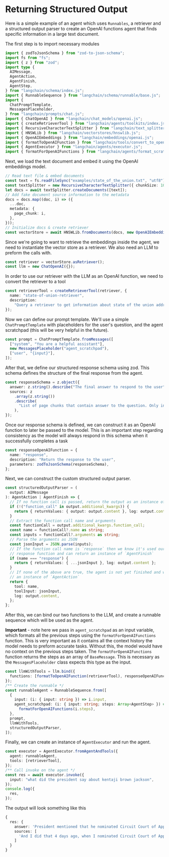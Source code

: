 # Returning Structured Output

Here is a simple example of an agent which uses `Runnables`, a retriever and a structured output parser to create an OpenAI functions agent that finds specific information in a large text document.

The first step is to import necessary modules

```typescript
import { zodToJsonSchema } from "zod-to-json-schema";
import fs from "fs";
import { z } from "zod";
import type {
  AIMessage,
  AgentAction,
  AgentFinish,
  AgentStep,
} from "langchain/schema/index.js";
import { RunnableSequence } from "langchain/schema/runnable/base.js";
import {
  ChatPromptTemplate,
  MessagesPlaceholder,
} from "langchain/prompts/chat.js";
import { ChatOpenAI } from "langchain/chat_models/openai.js";
import { createRetrieverTool } from "langchain/agents/toolkits/index.js";
import { RecursiveCharacterTextSplitter } from "langchain/text_splitter.js";
import { HNSWLib } from "langchain/vectorstores/hnswlib.js";
import { OpenAIEmbeddings } from "langchain/embeddings/openai.js";
import { formatToOpenAIFunction } from "langchain/tools/convert_to_openai.js";
import { AgentExecutor } from "langchain/agents/executor.js";
import { formatForOpenAIFunctions } from "langchain/agents/format_scratchpad.js";
```

Next, we load the text document and embed it using the OpenAI embeddings model.

```typescript
// Read text file & embed documents
const text = fs.readFileSync("examples/state_of_the_union.txt", "utf8");
const textSplitter = new RecursiveCharacterTextSplitter({ chunkSize: 1000 });
let docs = await textSplitter.createDocuments([text]);
// Add fake document source information to the metadata
docs = docs.map((doc, i) => ({
  ...doc,
  metadata: {
    page_chunk: i,
  },
}));
// Initialize docs & create retriever
const vectorStore = await HNSWLib.fromDocuments(docs, new OpenAIEmbeddings());
```

Since we're going to want to retrieve the embeddings inside the agent, we need to instantiate the vector store as a retriever.
We also need an LLM to preform the calls with.

```typescript
const retriever = vectorStore.asRetriever();
const llm = new ChatOpenAI({});
```

In order to use our retriever with the LLM as an OpenAI function, we need to convert the retriever to a tool

```typescript
const retrieverTool = createRetrieverTool(retriever, {
  name: "state-of-union-retriever",
  description:
    "Query a retriever to get information about state of the union address",
});
```

Now we can define our prompt template. We'll use a simple `ChatPromptTemplate` with placeholders for the user's question, and the agent scratchpad (this will be very helpful in the future).

```typescript
const prompt = ChatPromptTemplate.fromMessages([
  ["system", "You are a helpful assistant"],
  new MessagesPlaceholder("agent_scratchpad"),
  ["user", "{input}"],
]);
```

After that, we define our structured response schema using zod. This schema defines the structure of the final response from the agent.

```typescript
const responseSchema = z.object({
  answer: z.string().describe("The final answer to respond to the user"),
  sources: z
    .array(z.string())
    .describe(
      "List of page chunks that contain answer to the question. Only include a page chunk if it contains relevant information"
    ),
});
```

Once our response schema is defined, we can construct it as an OpenAI function to later be passed to the model.
This is an important step regarding consistency as the model will always respond in this schema when it successfully completes a task

```typescript
const responseOpenAIFunction = {
  name: "response",
  description: "Return the response to the user",
  parameters: zodToJsonSchema(responseSchema),
};
```

Next, we can construct the custom structured output parser.

```typescript
const structuredOutputParser = (
  output: AIMessage
): AgentAction | AgentFinish => {
  // If no function call is passed, return the output as an instance of `AgentFinish`
  if (!("function_call" in output.additional_kwargs)) {
    return { returnValues: { output: output.content }, log: output.content };
  }
  // Extract the function call name and arguments
  const functionCall = output.additional_kwargs.function_call;
  const name = functionCall?.name as string;
  const inputs = functionCall?.arguments as string;
  // Parse the arguments as JSON
  const jsonInput = JSON.parse(inputs);
  // If the function call name is `response` then we know it's used our final
  // response function and can return an instance of `AgentFinish`
  if (name === "response") {
    return { returnValues: { ...jsonInput }, log: output.content };
  }
  // If none of the above are true, the agent is not yet finished and we return
  // an instance of `AgentAction`
  return {
    tool: name,
    toolInput: jsonInput,
    log: output.content,
  };
};
```

After this, we can bind our two functions to the LLM, and create a runnable sequence which will be used as the agent.

**Important** - note here we pass in `agent_scratchpad` as an input variable, which formats all the previous steps using the `formatForOpenAIFunctions` function.
This is very important as it contains all the context history the model needs to preform accurate tasks. Without this, the model would have no context on the previous steps taken.
The `formatForOpenAIFunctions` function returns the steps as an array of `BaseMessage`. This is necessary as the `MessagesPlaceholder` class expects this type as the input.

```typescript
const llmWithTools = llm.bind({
  functions: [formatToOpenAIFunction(retrieverTool), responseOpenAIFunction],
});
/** Create the runnable */
const runnableAgent = RunnableSequence.from([
  {
    input: (i: { input: string }) => i.input,
    agent_scratchpad: (i: { input: string; steps: Array<AgentStep> }) =>
      formatForOpenAIFunctions(i.steps),
  },
  prompt,
  llmWithTools,
  structuredOutputParser,
]);
```

Finally, we can create an instance of `AgentExecutor` and run the agent.

```typescript
const executor = AgentExecutor.fromAgentAndTools({
  agent: runnableAgent,
  tools: [retrieverTool],
});
/** Call invoke on the agent */
const res = await executor.invoke({
  input: "what did the president say about kentaji brown jackson",
});
console.log({
  res,
});
```

The output will look something like this

```typescript
{
  res: {
    answer: 'President mentioned that he nominated Circuit Court of Appeals Judge Ketanji Brown Jackson. He described her as one of our nation’s top legal minds and stated that she will continue Justice Breyer’s legacy of excellence.',
    sources: [
      'And I did that 4 days ago, when I nominated Circuit Court of Appeals Judge Ketanji Brown Jackson. One of our nation’s top legal minds, who will continue Justice Breyer’s legacy of excellence. A former top litigator in private practice. A former federal public defender. And from a family of public school educators and police officers. A consensus builder. Since she’s been nominated, she’s received a broad range of support—from the Fraternal Order of Police to former judges appointed by Democrats and Republicans.'
    ]
  }
}
```
